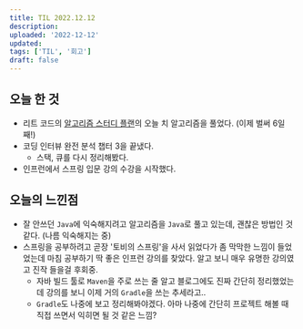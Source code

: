 ```yaml
---
title: TIL 2022.12.12
description:
uploaded: '2022-12-12'
updated:
tags: ['TIL', '회고']
draft: false
---
```


## 오늘 한 것

- 리트 코드의 [알고리즘 스터디 플랜](https://leetcode.com/study-plan/algorithm)의 오늘 치 알고리즘을 풀었다. (이제 벌써 6일 째!)
- 코딩 인터뷰 완전 분석 챕터 3을 끝냈다.
  - 스택, 큐를 다시 정리해봤다.
- 인프런에서 스프링 입문 강의 수강을 시작했다.

## 오늘의 느낀점

- 잘 안쓰던 `Java`에 익숙해지려고 알고리즘을 `Java`로 풀고 있는데, 괜찮은 방법인 것 같다. (나름 익숙해지는 중)
- 스프링을 공부하려고 곧장 '토비의 스프링'을 사서 읽었다가 좀 막막한 느낌이 들었었는데 마침 공부하기 딱 좋은 인프런 강의를 찾았다. 알고 보니 매우 유명한 강의였고 진작 들을걸 후회중.
  - 자바 빌드 툴로 `Maven`을 주로 쓰는 줄 알고 블로그에도 진짜 간단히 정리했었는데 강의를 보니 이제 거의 `Gradle`을 쓰는 추세라고..
  - `Gradle`도 나중에 보고 정리해봐야겠다. 아마 나중에 간단히 프로젝트 해볼 때 직접 쓰면서 익히면 될 것 같은 느낌?
